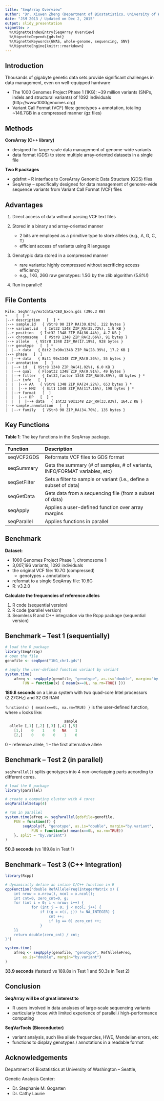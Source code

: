 ```yaml
---
title: "SeqArray Overview"
author: "Dr. Xiuwen Zheng (Department of Biostatistics, University of Washington, Seattle)"
date: "JSM 2013 / Updated on Dec 2, 2015"
output: slidy_presentation
vignette: >
  %\VignetteIndexEntry{SeqArray Overview}
  %\VignetteDepends{gdsfmt}
  %\VignetteKeywords{GWAS, whole-genome, sequencing, SNV}
  %\VignetteEngine{knitr::rmarkdown}
---
```


## Introduction

Thousands of gigabyte genetic data sets provide significant challenges in data management, even on well-equipped hardware

- The 1000 Genomes Project Phase 1 (1KG): ~39 million variants (SNPs, indels and structural variants) of 1092 individuals (http://www.1000genomes.org)
- Variant Call Format (VCF) files: genotypes + annotation, totaling ~146.7GB in a compressed manner (gz files)


## Methods

**CoreArray (C++ library)**

- designed for large-scale data management of genome-wide variants
- data format (GDS) to store multiple array-oriented datasets in a single file

**Two R packages**

- gdsfmt -- R interface to CoreArray Genomic Data Structure (GDS) files
- SeqArray -- specifically designed for data management of genome-wide sequence variants from Variant Call Format (VCF) files


## Advantages

1. Direct access of data without parsing VCF text files

2. Stored in a binary and array-oriented manner
    - 2 bits are employed as a primitive type to store alleles (e.g., A, G, C, T)
    - efficient access of variants using R language

3. Genotypic data stored in a compressed manner
    - rare variants: highly compressed without sacrificing access efficiency
    - e.g., 1KG, 26G raw genotypes: 1.5G by the zlib algorithm (5.8%!)

4. Run in parallel!


## File Contents

```
File: SeqArray/extdata/CEU_Exon.gds (396.3 KB)
+    [  ] *
|--+ description   [  ] *
|--+ sample.id   { VStr8 90 ZIP_RA(30.83%), 222 bytes }
|--+ variant.id   { Int32 1348 ZIP_RA(35.72%), 1.9 KB }
|--+ position   { Int32 1348 ZIP_RA(86.44%), 4.7 KB }
|--+ chromosome   { VStr8 1348 ZIP_RA(2.66%), 91 bytes }
|--+ allele   { VStr8 1348 ZIP_RA(17.19%), 928 bytes }
|--+ genotype   [  ] *
|  |--+ data   { Bit2 2x90x1348 ZIP_RA(28.39%), 17.2 KB }
|--+ phase   [  ]
|  |--+ data   { Bit1 90x1348 ZIP_RA(0.36%), 55 bytes }
|--+ annotation   [  ]
|  |--+ id   { VStr8 1348 ZIP_RA(41.02%), 6.0 KB }
|  |--+ qual   { Float32 1348 ZIP_RA(0.91%), 49 bytes }
|  |--+ filter   { Int32,factor 1348 ZIP_RA(0.89%), 48 bytes } *
|  |--+ info   [  ]
|  |  |--+ AA   { VStr8 1348 ZIP_RA(24.22%), 653 bytes } *
|  |  |--+ HM2   { Bit1 1348 ZIP_RA(117.16%), 198 bytes } *
|  |--+ format   [  ]
|  |  |--+ DP   [  ] *
|  |  |  |--+ data   { Int32 90x1348 ZIP_RA(33.83%), 164.2 KB }
|--+ sample.annotation   [  ]
|  |--+ family   { VStr8 90 ZIP_RA(34.70%), 135 bytes }
```


## Key Functions

**Table 1**: The key functions in the SeqArray package.

| Function     | Description |
|:-------------|:-------------------------------------------|
| seqVCF2GDS   | Reformats VCF files to GDS format |
| seqSummary   | Gets the summary (# of samples, # of variants, INFO/FORMAT variables, etc) |
| seqSetFilter | Sets a filter to sample or variant (i.e., define a subset of data) |
| seqGetData   | Gets data from a sequencing file (from a subset of data) |
| seqApply     | Applies a user-defined function over array margins |
| seqParallel  | Applies functions in parallel |


## Benchmark

**Dataset:**

- 1000 Genomes Project Phase 1, chromosome 1
- 3,007,196 variants, 1092 individuals
- the original VCF file: 10.7G (compressed)
    * genotypes + annotations
- reformat to a single SeqArray file: 10.6G
- R: v3.2.0

**Calculate the frequencies of reference alleles**

1. R code (sequential version)
2. R code (parallel version)
3. Seamless R and C++ integration via the Rcpp package (sequential version)


## Benchmark -- Test 1 (sequentially)

```R
# load the R package
library(SeqArray)
# open the file
genofile <- seqOpen("1KG_chr1.gds")

# apply the user-defined function variant by variant
system.time(
    afreq <- seqApply(genofile, "genotype", as.is="double", margin="by.variant",
        FUN = function(x) { mean(x==0L, na.rm=TRUE) }))
```

**189.8 seconds** on a Linux system with two quad-core Intel processors (2.27GHz) and 32 GB RAM

`function(x) { mean(x==0L, na.rm=TRUE) }` is the user-defined function, where `x` looks like:

```R
                           sample
  allele [,1] [,2] [,3] [,4] [,5]
    [1,]    0    1    0   NA    1
    [2,]    0    0    0    1    0
```

0 -- reference allele, 1 -- the first alternative allele


## Benchmark -- Test 2 (in parallel)

`seqParallel()` splits genotypes into 4 non-overlapping parts according to different cores.

```R
# load the R package
library(parallel)

# create a computing cluster with 4 cores
seqParallelSetup(4)

# run in parallel
system.time(afreq <- seqParallel(gdsfile=genofile,
    FUN = function(f) {
        seqApply(f, "genotype", as.is="double", margin="by.variant",
            FUN = function(x) mean(x==0L, na.rm=TRUE))
    }, split = "by.variant")
)
```

**50.3 seconds** (vs 189.8s in Test 1)


## Benchmark -- Test 3 (C++ Integration)

```R
library(Rcpp)

# dynamically define an inline C/C++ function in R
cppFunction('double RefAlleleFreq(IntegerMatrix x) {
    int nrow = x.nrow(), ncol = x.ncol();
    int cnt=0, zero_cnt=0, g;
    for (int i = 0; i < nrow; i++) {
            for (int j = 0; j < ncol; j++) {
                if ((g = x(i, j)) != NA_INTEGER) {
                    cnt ++;
                    if (g == 0) zero_cnt ++;
                }
    }}
    return double(zero_cnt) / cnt;
}')

system.time(
    afreq <- seqApply(genofile, "genotype", RefAlleleFreq,
        as.is="double", margin="by.variant")
)
```

**33.9 seconds** (fastest! vs 189.8s in Test 1 and 50.3s in Test 2)


## Conclusion

**SeqArray will be of great interest to**

- R users involved in data analyses of large-scale sequencing variants
- particularly those with limited experience of parallel / high-performance computing

**SeqVarTools (Bioconductor)**

- variant analysis, such like allele frequencies, HWE, Mendelian errors, etc
- functions to display genotypes / annotations in a readable format


## Acknowledgements

Department of Biostatistics at University of Washington -- Seattle, 

Genetic Analysis Center:

- Dr. Stephanie M. Gogarten
- Dr. Cathy Laurie
